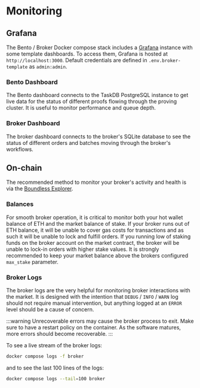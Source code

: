 # Monitoring

## Grafana

The Bento / Broker Docker compose stack includes a [Grafana](https://grafana.com/) instance with some template dashboards. To access them, Grafana is hosted at `http://localhost:3000`. Default credentials are defined in `.env.broker-template` as `admin:admin`.

### Bento Dashboard

The Bento dashboard connects to the TaskDB PostgreSQL instance to get live data for the status of different proofs flowing through the proving cluster. It is useful to monitor performance and queue depth.

### Broker Dashboard

The broker dashboard connects to the broker's SQLite database to see the status of different orders and batches moving through the broker's workflows.

## On-chain

The recommended method to monitor your broker's activity and health is via the [Boundless Explorer](https://explorer.beboundless.xyz).

### Balances

For smooth broker operation, it is critical to monitor both your hot wallet balance of ETH and the market balance of stake.
If your broker runs out of ETH balance, it will be unable to cover gas costs for transactions and as such it will be unable to lock and fulfill orders.
If you running low of staking funds on the broker account on the market contract, the broker will be unable to lock-in orders with higher stake values.
It is strongly recommended to keep your market balance above the brokers configured `max_stake` parameter.

### Broker Logs

The broker logs are the very helpful for monitoring broker interactions with the market. It is designed with the intention that `DEBUG` / `INFO` / `WARN` log should not require manual intervention, but anything logged at an `ERROR` level should be a cause of concern.

:::warning
Unrecoverable errors may cause the broker process to exit. Make sure to have a restart policy on the container. As the software matures, more errors should become recoverable.
:::

To see a live stream of the broker logs:

```sh [Terminal]
docker compose logs -f broker
```

and to see the last 100 lines of the logs:

```sh [Terminal]
docker compose logs --tail=100 broker
```
